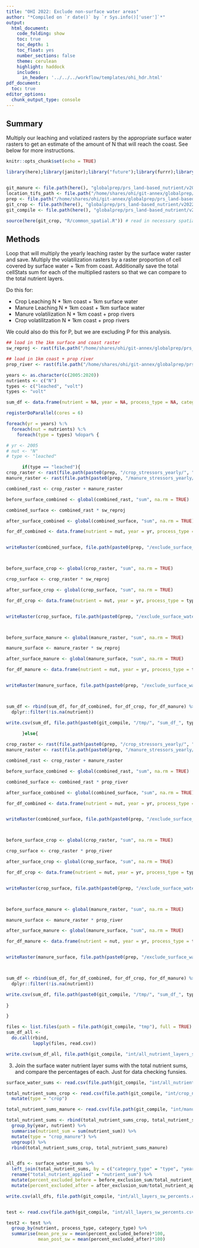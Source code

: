 ```yaml
---
title: "OHI 2022: Exclude non-surface water areas"
author: "*Compiled on `r date()` by `r Sys.info()['user']`*"
output: 
  html_document:
    code_folding: show
    toc: true
    toc_depth: 1
    toc_float: yes
    number_sections: false
    theme: cerulean
    highlight: haddock
    includes: 
      in_header: '../../../workflow/templates/ohi_hdr.html'
pdf_document:
  toc: true
editor_options: 
  chunk_output_type: console
---
```


## Summary

Multiply our leaching and volatized rasters by the appropriate surface water rasters to get an estimate of the amount of N that will reach the coast. See below for more instructions. 

```r
knitr::opts_chunk$set(echo = TRUE)

library(here);library(janitor);library("future");library(furrr);library(vroom);library(raster); library(tidyverse);library(readr); library(fasterize); library(sf); library(terra)


git_manure <- file.path(here(), "globalprep/prs_land-based_nutrient/v2022/STEP2_manure")
location_tifs_path <- file.path("/home/shares/ohi/git-annex/globalprep/_raw_data/halpern_food_systems/d2021/animal_farm/location_tifs") # doesn't change
prep <- file.path("/home/shares/ohi/git-annex/globalprep/prs_land-based_nutrient/v2022")
git_crop <- file.path(here(), "globalprep/prs_land-based_nutrient/v2022/STEP1_crop")
git_compile <- file.path(here(), "globalprep/prs_land-based_nutrient/v2022/STEP3_compile_prep_layers")

source(here(git_crop, "R/common_spatial.R")) # read in necessary spatial files and functions. 

```

## Methods 

Loop that will multiply the yearly leaching raster by the surface water raster and save. Multiply the volatilization rasters by a raster proportion of cell covered by surface water + 1km from coast. Additionally save the total cellStats sum for each of the multiplied rasters so that we can compare to the total nutrient layers. 

Do this for: 

 - Crop Leaching N * 1km coast + 1km surface water
 - Manure Leaching N * 1km coast + 1km surface water
 - Manure volatilization N * 1km coast + prop rivers 
 - Crop volatilitzation N * 1km coast + prop rivers 

We could also do this for P, but we are excluding P for this analysis. 

```r

## load in the 1km surface and coast raster
sw_reproj <- rast(file.path("/home/shares/ohi/git-annex/globalprep/prs_land-based_nutrient/v2021/surface_water_reproj.tif"))

## load in 1km coast + prop river 
prop_river <- rast(file.path("/home/shares/ohi/git-annex/globalprep/prs_land-based_nutrient/v2021/", "river_coastline.tif"))

years <- as.character(c(2005:2020))
nutrients <- c("N")
types <- c("leached", "volt")
types <- "volt"

sum_df <- data.frame(nutrient = NA, year = NA, process_type = NA, category_type = NA, before_exclusion_sum = NA, after_exclusion_sum = NA)

registerDoParallel(cores = 6)

foreach(yr = years) %:% 
  foreach(nut = nutrients) %:% 
    foreach(type = types) %dopar% {

# yr <- 2005
# nut <- "N"
# type <- "leached"

      if(type == "leached"){
crop_raster <- rast(file.path(paste0(prep, "/crop_stressors_yearly/", "crop_", type, "_nutrient_", nut, "_", yr, ".tif")))
manure_raster <- rast(file.path(paste0(prep, "/manure_stressors_yearly/", "manure_", type, "_nutrient_", nut, "_", yr, ".tif")))

combined_rast <- crop_raster + manure_raster

before_surface_combined <- global(combined_rast, "sum", na.rm = TRUE)

combined_surface <- combined_rast * sw_reproj

after_surface_combined <- global(combined_surface, "sum", na.rm = TRUE)

for_df_combined <- data.frame(nutrient = nut, year = yr, process_type = type, category_type = "crop_manure", before_exclusion_sum = before_surface_combined$sum, after_exclusion_sum = after_surface_combined$sum)


writeRaster(combined_surface, file.path(paste0(prep, "/exclude_surface_water/", "surface_water_1km_crop_manure_", type, "_nutrient_", nut, "_", yr, ".tif" )), overwrite=TRUE)



before_surface_crop <- global(crop_raster, "sum", na.rm = TRUE)

crop_surface <- crop_raster * sw_reproj

after_surface_crop <- global(crop_surface, "sum", na.rm = TRUE)

for_df_crop <- data.frame(nutrient = nut, year = yr, process_type = type, category_type = "crop", before_exclusion_sum = before_surface_crop$sum, after_exclusion_sum = after_surface_crop$sum)


writeRaster(crop_surface, file.path(paste0(prep, "/exclude_surface_water/", "surface_water_1km_crop_", type, "_nutrient_", nut, "_", yr, ".tif" )), overwrite=TRUE)



before_surface_manure <- global(manure_raster, "sum", na.rm = TRUE)

manure_surface <- manure_raster * sw_reproj

after_surface_manure <- global(manure_surface, "sum", na.rm = TRUE)

for_df_manure <- data.frame(nutrient = nut, year = yr, process_type = type, category_type = "manure", before_exclusion_sum = before_surface_manure$sum, after_exclusion_sum = after_surface_manure$sum)


writeRaster(manure_surface, file.path(paste0(prep, "/exclude_surface_water/", "surface_water_1km_manure_", type, "_nutrient_", nut, "_", yr, ".tif" )), overwrite=TRUE)



sum_df <- rbind(sum_df, for_df_combined, for_df_crop, for_df_manure) %>%
  dplyr::filter(!is.na(nutrient))

write.csv(sum_df, file.path(paste0(git_compile, "/tmp/", "sum_df_", type, "_", nut, "_", yr, ".csv")), row.names = FALSE)

      }else{
        
crop_raster <- rast(file.path(paste0(prep, "/crop_stressors_yearly/", "crop_", type, "_nutrient_", nut, "_", yr, ".tif")))
manure_raster <- rast(file.path(paste0(prep, "/manure_stressors_yearly/", "manure_", type, "_nutrient_", nut, "_", yr, ".tif")))

combined_rast <- crop_raster + manure_raster

before_surface_combined <- global(combined_rast, "sum", na.rm = TRUE)

combined_surface <- combined_rast * prop_river

after_surface_combined <- global(combined_surface, "sum", na.rm = TRUE)

for_df_combined <- data.frame(nutrient = nut, year = yr, process_type = type, category_type = "crop_manure", before_exclusion_sum = before_surface_combined$sum, after_exclusion_sum = after_surface_combined$sum)


writeRaster(combined_surface, file.path(paste0(prep, "/exclude_surface_water/", "surface_water_1km_crop_manure_", type, "_nutrient_", nut, "_", yr, ".tif" )), overwrite=TRUE)



before_surface_crop <- global(crop_raster, "sum", na.rm = TRUE)

crop_surface <- crop_raster * prop_river

after_surface_crop <- global(crop_surface, "sum", na.rm = TRUE)

for_df_crop <- data.frame(nutrient = nut, year = yr, process_type = type, category_type = "crop", before_exclusion_sum = before_surface_crop$sum, after_exclusion_sum = after_surface_crop$sum)


writeRaster(crop_surface, file.path(paste0(prep, "/exclude_surface_water/", "surface_water_1km_crop_", type, "_nutrient_", nut, "_", yr, ".tif" )), overwrite=TRUE)



before_surface_manure <- global(manure_raster, "sum", na.rm = TRUE)

manure_surface <- manure_raster * prop_river

after_surface_manure <- global(manure_surface, "sum", na.rm = TRUE)

for_df_manure <- data.frame(nutrient = nut, year = yr, process_type = type, category_type = "manure", before_exclusion_sum = before_surface_manure$sum, after_exclusion_sum = after_surface_manure$sum)


writeRaster(manure_surface, file.path(paste0(prep, "/exclude_surface_water/", "surface_water_1km_manure_", type, "_nutrient_", nut, "_", yr, ".tif" )), overwrite=TRUE)



sum_df <- rbind(sum_df, for_df_combined, for_df_crop, for_df_manure) %>%
  dplyr::filter(!is.na(nutrient))

write.csv(sum_df, file.path(paste0(git_compile, "/tmp/", "sum_df_", type, "_", nut, "_", yr, ".csv")), row.names = FALSE)
        
}

}

files <- list.files(path = file.path(git_compile, "tmp"), full = TRUE)
sum_df_all <- 
  do.call(rbind,
          lapply(files, read.csv))

write.csv(sum_df_all, file.path(git_compile, "int/all_nutrient_layers_sw_sums.csv"), row.names = FALSE)

```

3. Join the surface water nutrient layer sums with the total nutrient sums, and compare the percentages of each. Just for data checking funsies. 

```r
surface_water_sums <- read.csv(file.path(git_compile, "int/all_nutrient_layers_sw_sums.csv"))

total_nutrient_sums_crop <- read.csv(file.path(git_compile, "int/crop_nutrient_by_year.csv")) %>%
  mutate(type = "crop")

total_nutrient_sums_manure <- read.csv(file.path(git_compile, "int/manure_nutrient_by_year.csv"))

total_nutrient_sums <- rbind(total_nutrient_sums_crop, total_nutrient_sums_manure) %>% 
  group_by(year, nutrient) %>%
  summarise(nutrient_sum = sum(nutrient_sum)) %>%
  mutate(type = "crop_manure") %>%
  ungroup() %>%
  rbind(total_nutrient_sums_crop, total_nutrient_sums_manure) 


all_dfs <- surface_water_sums %>%
  left_join(total_nutrient_sums, by = c("category_type" = "type", "year", "nutrient")) %>%
  rename("total_nutrient_applied" = "nutrient_sum") %>%
  mutate(percent_excluded_before = before_exclusion_sum/total_nutrient_applied) %>%
  mutate(percent_excluded_after = after_exclusion_sum/total_nutrient_applied)

write.csv(all_dfs, file.path(git_compile, "int/all_layers_sw_percents.csv"), row.names = FALSE)


test <- read.csv(file.path(git_compile, "int/all_layers_sw_percents.csv")) #### NOTE: show Mel this ####

test2 <- test %>%
  group_by(nutrient, process_type, category_type) %>%
  summarise(mean_pre_sw = mean(percent_excluded_before)*100,
            mean_post_sw = mean(percent_excluded_after)*100)

```




